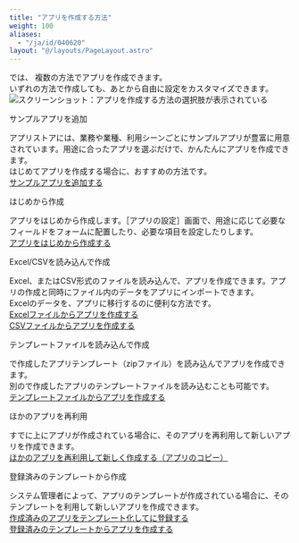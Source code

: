 ```yaml
---
title: "アプリを作成する方法"
weight: 100
aliases:
  - "/ja/id/040620"
layout: "@/layouts/PageLayout.astro"
---
```




<Kintone />では、 複数の方法でアプリを作成できます。  
いずれの方法で作成しても、あとから自由に設定をカスタマイズできます。
<Img src="/k/kintone/img-ja/5ways_img01.png" alt="スクリーンショット：アプリを作成する方法の選択肢が表示されている" />

<Heading id="create_app_5ways_10">サンプルアプリを追加</Heading>

アプリストアには、業務や業種、利用シーンごとにサンプルアプリが豊富に用意されています。用途に合ったアプリを選ぶだけで、かんたんにアプリを作成できます。  
はじめてアプリを作成する場合に、おすすめの方法です。  
[サンプルアプリを追加する](/k/ja/id/040622.html)

<Heading id="create_app_5ways_20">はじめから作成</Heading>

アプリをはじめから作成します。<Wovn>［アプリの設定］</Wovn>画面で、用途に応じて必要なフィールドをフォームに配置したり、必要な項目を設定したりします。   
[アプリをはじめから作成する](/k/ja/id/040638.html)

<Heading id="create_app_5ways_30">Excel/CSVを読み込んで作成</Heading>

Excel、またはCSV形式のファイルを読み込んで、アプリを作成できます。アプリの作成と同時にファイル内のデータをアプリにインポートできます。  
Excelのデータを、<Kintone />アプリに移行するのに便利な方法です。  
[Excelファイルからアプリを作成する](/k/ja/id/040625.html)  
[CSVファイルからアプリを作成する](/k/ja/id/040624.html)

<Heading id="create_app_5ways_40">テンプレートファイルを読み込んで作成</Heading>

<Kintone />で作成したアプリテンプレート（zipファイル）を読み込んでアプリを作成できます。  
別の<Kintone />で作成したアプリのテンプレートファイルを読み込むことも可能です。  
[テンプレートファイルからアプリを作成する](/k/ja/id/040627.html)

<Heading id="create_app_5ways_50">ほかのアプリを再利用</Heading>

すでに<Kintone />上にアプリが作成されている場合に、そのアプリを再利用して新しいアプリを作成できます。  
[ほかのアプリを再利用して新しく作成する（アプリのコピー）](/k/ja/id/040630.html)

<Heading id="create_app_5ways_60">登録済みのテンプレートから作成</Heading>

<Kintone />システム管理者によって、アプリのテンプレートが作成されている場合に、そのテンプレートを利用して新しいアプリを作成できます。  
[作成済みのアプリをテンプレート化して<Kintone />に登録する](/k/ja/id/04018.html)  
[登録済みのテンプレートからアプリを作成する](/k/ja/id/040632.html)
